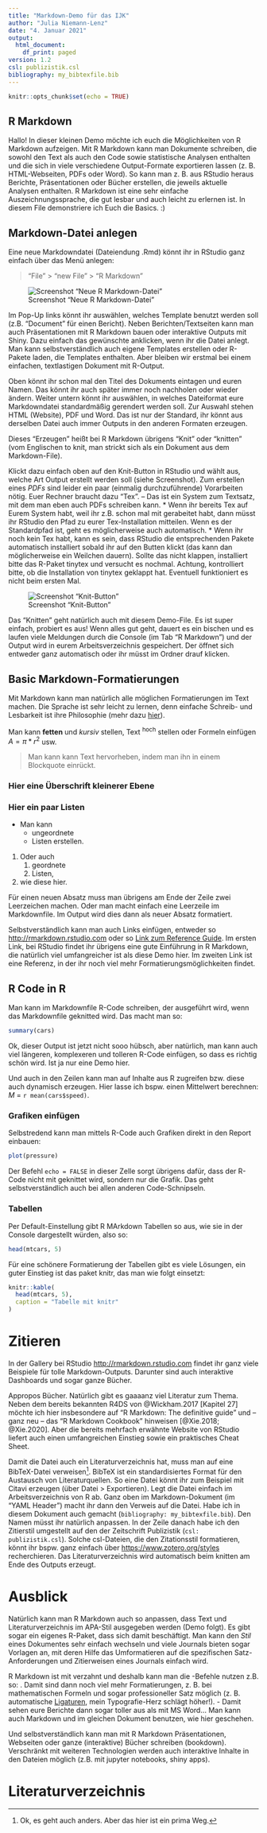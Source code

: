 ```yaml
---
title: "Markdown-Demo für das IJK"
author: "Julia Niemann-Lenz"
date: "4. Januar 2021"
output:
  html_document:
    df_print: paged
version: 1.2
csl: publizistik.csl
bibliography: my_bibtexfile.bib
---
```


```r
knitr::opts_chunk$set(echo = TRUE)
```

## R Markdown
Hallo! In dieser kleinen Demo möchte ich euch die Möglichkeiten von R Markdown aufzeigen.
Mit R Markdown kann man Dokumente schreiben, die sowohl den Text als auch den Code sowie statistische Analysen enthalten und die sich in viele verschiedene Output-Formate exportieren lassen (z. B. HTML-Webseiten, PDFs oder Word). 
So kann man z. B. aus RStudio heraus Berichte, Präsentationen oder Bücher erstellen, die jeweils aktuelle Analysen enthalten. R Markdown ist eine sehr einfache Auszeichnungssprache, die gut lesbar und auch leicht zu erlernen ist. In diesem File demonstriere ich Euch die Basics. :)

## Markdown-Datei anlegen
Eine neue Markdowndatei (Dateiendung .Rmd) könnt ihr in RStudio ganz einfach über das Menü anlegen:

> "File" > "new File" > "R Markdown" 

![Screenshot "Neue R Markdown-Datei"](screenshot_new.png "Neue R Markdown-Datei")

Im Pop-Up links könnt ihr auswählen, welches Template benutzt werden soll (z.B. "Document" für einen Bericht). 
Neben Berichten/Textseiten kann man auch Präsentationen mit R Markdown bauen oder interaktive Outputs mit Shiny. 
Dazu einfach das gewünschte anklicken, wenn ihr die Datei anlegt.
Man kann selbstverständlich auch eigene Templates erstellen oder R-Pakete laden, die Templates enthalten. Aber bleiben wir erstmal bei einem einfachen, textlastigen Dokument mit R-Output.


Oben könnt ihr schon mal den Titel des Dokuments eintagen und euren Namen. 
Das könnt ihr auch später immer noch nachholen oder wieder ändern. Weiter untern könnt ihr auswählen, in welches Dateiformat eure Markdowndatei standardmäßig gerendert werden soll. 
Zur Auswahl stehen HTML (Website), PDF und Word. 
Das ist nur der Standard, ihr könnt aus derselben Datei auch immer Outputs in den anderen Formaten erzeugen. 

Dieses "Erzeugen" heißt bei R Markdown übrigens "Knit" oder "knitten" (vom Englischen to knit, man strickt sich als ein Dokument aus dem Markdown-File). 

Klickt dazu einfach oben auf den Knit-Button in RStudio und wählt aus, welche Art Output erstellt werden soll (siehe Screenshot). Zum erstellen eines *PDFs* sind leider ein paar (einmalig durchzuführende) Vorarbeiten nötig. Euer Rechner braucht dazu "Tex". -- Das ist ein System zum Textsatz, mit dem man eben auch PDFs schreiben kann. 
* Wenn ihr bereits Tex auf Eurem System habt, weil ihr z.B. schon mal mit \LaTeX gerabeitet habt, dann müsst ihr RStudio den Pfad zu eurer Tex-Installation mitteilen. Wenn es der Standardpfad ist, geht es möglicherweise auch automatisch.
* Wenn ihr noch kein Tex habt, kann es sein, dass RStudio die entsprechenden Pakete automatisch installiert sobald ihr auf den Butten klickt (das kann dan möglicherweise ein Weilchen dauern). Sollte das nicht klappen, installiert bitte das R-Paket tinytex und versucht es nochmal. Achtung, kontrolliert bitte, ob die Installation von tinytex geklappt hat. Eventuell funktioniert es nicht beim ersten Mal.

![Screenshot "Knit-Button"](screenshot_knit.png "Knit-Button")

Das "Knitten" geht natürlich auch mit diesem Demo-File. Es ist super einfach, probiert es aus! Wenn alles gut geht, dauert es ein bischen und es laufen viele Meldungen durch die Console (im Tab "R Markdown") und der Output wird in eurem Arbeitsverzeichnis gespeichert. 
Der öffnet sich entweder ganz automatisch oder ihr müsst im Ordner drauf klicken.

## Basic Markdown-Formatierungen
Mit Markdown kann man natürlich alle möglichen Formatierungen im Text machen. Die Sprache ist sehr leicht zu lernen, denn einfache Schreib- und Lesbarkeit ist ihre Philosophie (mehr dazu [hier](https://markdown.de/)). 

Man kann **fetten** und *kursiv* stellen, Text ^hoch^ stellen oder Formeln einfügen $A = \pi*r^{2}$ usw.

> Man kann kann Text hervorheben, indem man ihn in einem Blockquote einrückt.

### Hier eine Überschrift kleinerer Ebene

### Hier ein paar Listen
* Man kann
    * ungeordnete
    * Listen erstellen.
 
1. Oder auch 
    1. geordnete 
    2. Listen, 
2. wie diese hier.
  
Für einen neuen Absatz muss man übrigens am Ende der Zeile zwei Leerzeichen machen. 
Oder man macht einfach eine Leerzeile im Markdownfile. Im Output wird dies dann als neuer Absatz formatiert.

Selbstverständlich kann man auch Links einfügen, entweder so <http://rmarkdown.rstudio.com> oder so [Link zum Reference Guide](https://rstudio.com/wp-content/uploads/2015/03/rmarkdown-reference.pdf). 
Im ersten Link, bei RStudio findet ihr übrigens eine gute Einführung in R Markdown, die natürlich viel umfangreicher ist als diese Demo hier. 
Im zweiten Link ist eine Referenz, in der ihr noch viel mehr Formatierungsmöglichkeiten findet.


## R Code in R
Man kann im Markdownfile R-Code schreiben, der ausgeführt wird, wenn das Markdownfile geknitted wird.
Das macht man so:

```r
summary(cars)
```

Ok, dieser Output ist jetzt nicht sooo hübsch, aber natürlich, man kann auch viel längeren, komplexeren und tolleren R-Code einfügen, so dass es richtig schön wird. Ist ja nur eine Demo hier.

Und auch in den Zeilen kann man auf Inhalte aus R zugreifen bzw. diese auch dynamisch erzeugen. 
Hier lasse ich bspw. einen Mittelwert berechnen: *M* = `r mean(cars$speed)`.
\pagebreak

### Grafiken einfügen

Selbstredend kann man mittels R-Code auch Grafiken direkt in den Report einbauen:

```r
plot(pressure)
```

Der Befehl `echo = FALSE` in dieser Zelle sorgt übrigens dafür, dass der R-Code nicht mit geknittet wird, sondern nur die Grafik. 
Das geht selbstverständlich auch bei allen anderen Code-Schnipseln.

### Tabellen
Per Default-Einstellung gibt R MArkdown Tabellen so aus, wie sie in der Console dargestellt würden, also so:
```r
head(mtcars, 5)
```

Für eine schönere Formatierung der Tabellen gibt es viele Lösungen, ein guter Einstieg ist das paket knitr, das man wie folgt einsetzt:
```r
knitr::kable(
  head(mtcars, 5),
  caption = "Tabelle mit knitr"
)
```

# Zitieren
In der Gallery bei RStudio <http://rmarkdown.rstudio.com> findet ihr ganz viele Beispiele für tolle Markdown-Outputs. 
Darunter sind auch interaktive Dashboards und sogar ganze Bücher.

Appropos Bücher. Natürlich gibt es gaaaanz viel Literatur zum Thema. Neben dem bereits bekannten R4DS von @Wickham.2017[Kapitel 27] möchte ich hier insbesondere auf "R Markdown: The definitive guide" und -- ganz neu -- das "R Markdown Cookbook" hinweisen [@Xie.2018; @Xie.2020]. 
Aber die bereits mehrfach erwähnte Website von RStudio liefert auch einen umfangreichen Einstieg sowie ein praktisches Cheat Sheet. 

Damit die Datei auch ein Literaturverzeichnis hat, muss man auf eine BibTeX-Datei verweisen[^my_footnote]. 
BibTeX ist ein standardisiertes Format für den Austausch von Literaturquellen. 
So eine Datei könnt ihr zum Beispiel mit Citavi erzeugen (über Datei > Exportieren). 
Legt die Datei einfach im Arbeitsverzeichnis von R ab. 
Ganz oben im Markdown-Dokument (im "YAML Header") macht ihr dann den Verweis auf die Datei.
Habe ich in diesem Dokument auch gemacht (`bibliography: my_bibtexfile.bib`). 
Den Namen müsst ihr natürlich anpassen.
In der Zeile danach habe ich den Zitierstil umgestellt auf den der Zeitschrift Publizistik (`csl: publizistik.csl`). Solche csl-Dateien, die den Zitationsstil formatieren, könnt ihr bspw. ganz einfach über <https://www.zotero.org/styles> recherchieren. Das Literaturverzeichnis wird automatisch beim knitten am Ende des Outputs erzeugt.

[^my_footnote]: Ok, es geht auch anders. Aber das hier ist ein prima Weg.

# Ausblick
Natürlich kann man R Markdown auch so anpassen, dass Text und Literaturverzeichnis im APA-Stil ausgegeben werden (Demo folgt). Es gibt sogar ein eigenes R-Paket, dass sich damit beschäftigt. Man kann den *Stil* eines Dokumentes sehr einfach wechseln und viele Journals bieten sogar Vorlagen an, mit deren Hilfe das Umformatieren auf die spezifischen Satz-Anforderungen und Zitierweisen eines Journals einfach wird.

R Markdown ist mit \LaTeX verzahnt und deshalb kann man die \LaTeX-Befehle nutzen z.B. so: \textit{kursiv}. Damit sind dann noch viel mehr Formatierungen, z. B. bei mathematischen Formeln und sogar professioneller Satz möglich (z. B. automatische [Ligaturen](https://de.wikipedia.org/wiki/Ligatur_(Typografie)), mein Typografie-Herz schlägt höher!). - Damit sehen eure Berichte dann sogar toller aus als mit MS Word... Man kann auch Markdown und \LaTeX im gleichen Dokument benutzen, wie hier geschehen.

Und selbstverständlich kann man mit R Markdown Präsentationen, Webseiten oder ganze (interaktive) Bücher schreiben (bookdown). Verschränkt mit weiteren Technologien werden auch interaktive Inhalte in den Dateien möglich (z.B. mit jupyter notebooks, shiny apps).

# Literaturverzeichnis